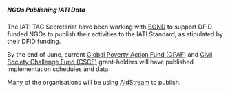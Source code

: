 =====NGOs Publishing IATI Data=====
The IATI TAG Secretariat have been working with [[http://www.bond.org.uk/|BOND]] to support DFID funded NGOs to publish their activities to the IATI Standard, as stipulated by their DFID funding.

By the end of June, current [[http://www.dfid.gov.uk/work-with-us/funding-opportunities/not-for-profit-organisations/global-poverty-action-fund/|Global Poverty Action Fund (GPAF)]] and [[http://www.dfid.gov.uk/Work-with-us/Funding-opportunities/Not-for-profit-organisations/CSCF/|Civil Society Challenge Fund (CSCF)]] grant-holders will have published implementation schedules and data. 

Many of the organisations will be using [[tools:aid_stream:start|AidStream]] to publish. 